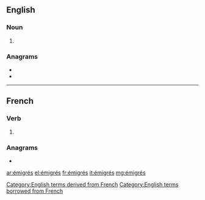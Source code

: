 {{also|emigres|emigrés|émigres|emigrês}}
==English==

===Noun===
{{head|en|noun plural form}}

# {{plural of|émigré|lang=en}}

===Anagrams===
* {{l|en|regimes}}
* {{l|en|remiges}}

[[Category:English terms derived from French]]
[[Category:English terms borrowed from French]]

----

==French==

===Verb===
{{head|fr|past participle form}}

# {{masculine plural past participle of|émigrer|lang=fr|nocat=1}}

===Anagrams===
* {{l|fr|régimes}}

[[ar:émigrés]]
[[el:émigrés]]
[[fr:émigrés]]
[[it:émigrés]]
[[mg:émigrés]]
